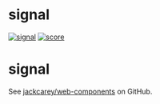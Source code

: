 # signal
[![signal](https://jsr.io/badges/@web-components/signal)](https://jsr.io/@web-components/signal) [![score](https://jsr.io/badges/@web-components/signal/score)](https://jsr.io/@web-components/signal/score)
# signal

 See [jackcarey/web-components](https://github.com/jackcarey/web-components) on GitHub.